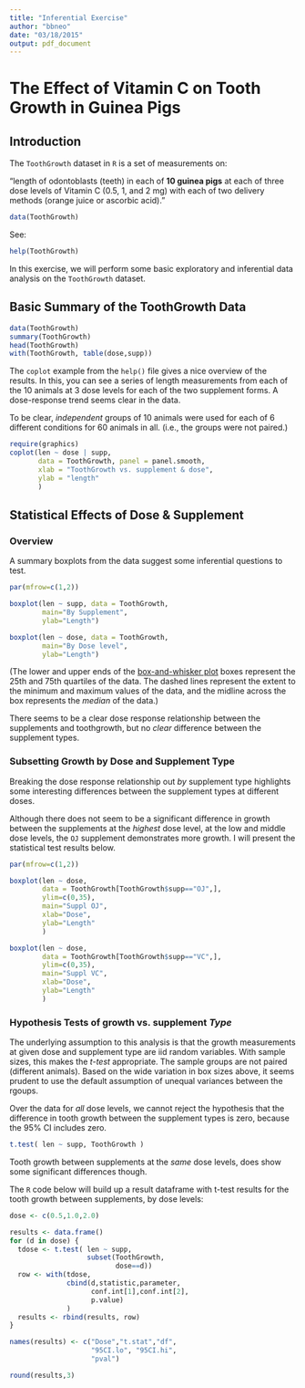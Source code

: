 ```yaml
---
title: "Inferential Exercise"
author: "bbneo"
date: "03/18/2015"
output: pdf_document
---
```


# The Effect of Vitamin C on Tooth Growth in Guinea Pigs

## Introduction

The `ToothGrowth` dataset in `R` is a set of measurements on:

"length of odontoblasts (teeth) in each of **10   guinea pigs** at each of three dose levels of Vitamin C (0.5, 1, and 2 mg) with each of two delivery methods (orange juice or ascorbic acid)."

```r
data(ToothGrowth)
```

See:

```r
help(ToothGrowth)
```

In this exercise, we will perform some basic exploratory and inferential data analysis on the `ToothGrowth` dataset.

## Basic Summary of the ToothGrowth Data

```r
data(ToothGrowth)
summary(ToothGrowth)
head(ToothGrowth)
with(ToothGrowth, table(dose,supp))
```

The `coplot` example from the `help()` file gives a nice overview of the results.  In this, you can see a series of length measurements from each of the 10 animals at 3 dose levels for each of the two supplement forms.  A dose-response trend seems clear in the data.

To be clear, *independent* groups of 10 animals were used for each of 6 different conditions for 60 animals in all.  (i.e., the groups were not paired.)


```r

require(graphics)
coplot(len ~ dose | supp, 
       data = ToothGrowth, panel = panel.smooth,
       xlab = "ToothGrowth vs. supplement & dose",
       ylab = "length"
       )

```


## Statistical Effects of Dose & Supplement

### Overview 

A summary boxplots from the data suggest some inferential questions to test.


```r
par(mfrow=c(1,2))

boxplot(len ~ supp, data = ToothGrowth,
        main="By Supplement", 
        ylab="Length")

boxplot(len ~ dose, data = ToothGrowth,
        main="By Dose level", 
        ylab="Length")
```

(The lower and upper ends of the [box-and-whisker plot](http://en.wikipedia.org/wiki/Box_plot) boxes represent the 25th and 75th quartiles of the data.  The dashed lines represent the extent to the minimum and maximum values of the data, and the midline across the box represents the *median* of the data.)

There seems to be a clear dose response relationship between the supplements and toothgrowth, but no *clear* difference between the supplement types.

### Subsetting Growth by Dose and Supplement Type

Breaking the dose response relationship out *by* supplement type highlights some interesting differences between the supplement types at different doses. 

Although there does not seem to be a significant difference in growth between the supplements at the *highest* dose level, at the low and middle dose levels, the `OJ` supplement demonstrates more growth.  I will present the statistical test results below.


```r
par(mfrow=c(1,2))

boxplot(len ~ dose, 
        data = ToothGrowth[ToothGrowth$supp=="OJ",],
        ylim=c(0,35),
        main="Suppl OJ",
        xlab="Dose",
        ylab="Length"
        )

boxplot(len ~ dose, 
        data = ToothGrowth[ToothGrowth$supp=="VC",],
        ylim=c(0,35),
        main="Suppl VC",
        xlab="Dose",
        ylab="Length"
        )
```


### Hypothesis Tests of growth vs. supplement *Type*

The underlying assumption to this analysis is that the growth measurements at given dose and supplement type are iid random variables.  With sample sizes, this makes the *t-test* appropriate.  The sample groups are not paired (different animals).  Based on the wide variation in box sizes above, it seems prudent to use the default assumption of unequal variances between the rgoups.  


Over the data for *all* dose levels, we cannot reject the hypothesis that the difference in tooth growth between the supplement types is zero, because the 95% CI includes zero.


```r
t.test( len ~ supp, ToothGrowth )
```

Tooth growth between supplements at the *same* dose levels, does show some significant differences though.  

The `R` code below will build up a result dataframe with t-test results for the tooth growth between supplements, by dose levels:


```r
dose <- c(0.5,1.0,2.0)

results <- data.frame()
for (d in dose) {
  tdose <- t.test( len ~ supp, 
                   subset(ToothGrowth,
                          dose==d))
  row <- with(tdose, 
              cbind(d,statistic,parameter,
                    conf.int[1],conf.int[2],
                    p.value)
              )
  results <- rbind(results, row)
}

names(results) <- c("Dose","t.stat","df",
                    "95CI.lo", "95CI.hi",
                    "pval")

round(results,3)
```

